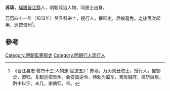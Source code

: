 '''苏琰'''，[[福建|福建]][[晉江縣|晉江縣]]人，明朝政治人物，同進士出身。

万历四十一年（1613年）癸丑科进士，授行人，擢御史，后被罷免，之後再次起用，巡按贵州<ref>《晋江县志·卷四十三·人物志·宦迹五》：苏琰，万历癸丑进士，授行人，擢御史，罢归。复起巡按贵州。会安酋逆命，特勅为监军。累败贼阵，擒斩巨魁，黔中以宁。未几，谢病归，卒。</ref>。

==參考==
{{reflist}}
{{明朝人物小作品}}
{{萬曆四十一年癸丑科殿試金榜}}
{{DEFAULTSORT:Su蘇}}
[[Category:明朝監察御史|Category:明朝監察御史]]
[[Category:明朝行人司行人|Category:明朝行人司行人]]